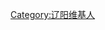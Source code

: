 {{Userbox
  |id=[[File:Liaoyang.png|50px]]
  |id-c=pink
  |info=<span lang="zh-cn">该用户现在或曾经居住于'''[[辽阳市]]'''。</span>
  |info-c=#E6E6FA
  |info-s=9
  |border-c=black
}}
[[Category:辽阳维基人]]